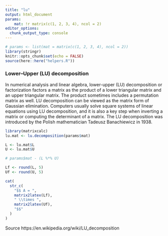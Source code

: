 ```yaml
---
title: "lu"
output: html_document
params:
    mat: !r matrix(c(1, 2, 3, 4), ncol = 2)
editor_options: 
  chunk_output_type: console
---
```


```r
# params <- list(mat = matrix(c(1, 2, 3, 4), ncol = 2))
library(stringr)
knitr::opts_chunk$set(echo = FALSE)
source(here::here("helpers.R"))
```

<h3 class="title">Lower–Upper (LU) decomposition</h3>

In numerical analysis and linear algebra, lower-upper (LU) decomposition or factorization factors a matrix as the product of a lower triangular matrix and an upper triangular matrix. The product sometimes includes a permutation matrix as well. LU decomposition can be viewed as the matrix form of Gaussian elimination. Computers usually solve square systems of linear equations using LU decomposition, and it is also a key step when inverting a matrix or computing the determinant of a matrix. The LU decomposition was introduced by the Polish mathematician Tadeusz Banachiewicz in 1938.

```r
library(matrixcalc)
lu.mat <- lu.decomposition(params$mat)

L <- lu.mat$L
U <- lu.mat$U

# params$mat - (L %*% U)

Lf <- round(L, 5)
Uf <- round(U, 5)

cat(
  str_c(
    "$$ A = ",
    matrix2latex(Lf),
    " \\times ",
    matrix2latex(Uf),
    "$$"
  )
)
```

Source https://en.wikipedia.org/wiki/LU_decomposition


